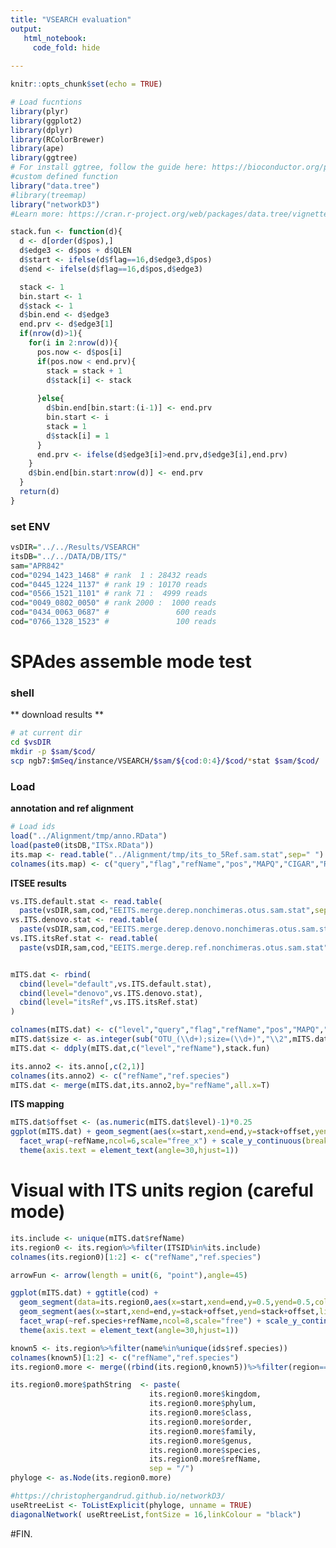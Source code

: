 ```yaml
---
title: "VSEARCH evaluation"
output:
   html_notebook:
     code_fold: hide
  
---
```


```r
knitr::opts_chunk$set(echo = TRUE)

# Load fucntions
library(plyr)
library(ggplot2)
library(dplyr)
library(RColorBrewer)
library(ape)
library(ggtree)
# For install ggtree, follow the guide here: https://bioconductor.org/packages/release/bioc/html/ggtree.html
#custom defined function
library("data.tree")
#library(treemap)
library("networkD3")
#Learn more: https://cran.r-project.org/web/packages/data.tree/vignettes/data.tree.html#trees-in-r

stack.fun <- function(d){
  d <- d[order(d$pos),]
  d$edge3 <- d$pos + d$QLEN
  d$start <- ifelse(d$flag==16,d$edge3,d$pos)
  d$end <- ifelse(d$flag==16,d$pos,d$edge3)

  stack <- 1
  bin.start <- 1
  d$stack <- 1
  d$bin.end <- d$edge3
  end.prv <- d$edge3[1]
  if(nrow(d)>1){
    for(i in 2:nrow(d)){
      pos.now <- d$pos[i]
      if(pos.now < end.prv){
        stack = stack + 1
        d$stack[i] <- stack
        
      }else{
        d$bin.end[bin.start:(i-1)] <- end.prv
        bin.start <- i
        stack = 1
        d$stack[i] = 1
      }
      end.prv <- ifelse(d$edge3[i]>end.prv,d$edge3[i],end.prv)
    }
    d$bin.end[bin.start:nrow(d)] <- end.prv
  }
  return(d)
}
```

### set ENV
```r
vsDIR="../../Results/VSEARCH"
itsDB="../../DATA/DB/ITS/"
sam="APR842"
cod="0294_1423_1468" # rank  1 : 28432 reads
cod="0445_1224_1137" # rank 19 : 10170 reads
cod="0566_1521_1101" # rank 71 :  4999 reads
cod="0049_0802_0050" # rank 2000 :  1000 reads
cod="0434_0063_0687" #               600 reads
cod="0766_1328_1523" #               100 reads
```


# SPAdes assemble mode test  
  
### shell
** download results **
```sh
# at current dir
cd $vsDIR
mkdir -p $sam/$cod/
scp ngb7:$mSeq/instance/VSEARCH/$sam/${cod:0:4}/$cod/*stat $sam/$cod/
```

### Load  
**annotation and ref alignment**
```r
# Load ids
load("../Alignment/tmp/anno.RData")
load(paste0(itsDB,"ITSx.RData"))
its.map <- read.table("../Alignment/tmp/its_to_5Ref.sam.stat",sep=" ")
colnames(its.map) <- c("query","flag","refName","pos","MAPQ","CIGAR","RNEXT","PNEXT","TLEN","AS","QLEN","XA")

```

**ITSEE results**
```r
vs.ITS.default.stat <- read.table(
  paste(vsDIR,sam,cod,"EEITS.merge.derep.nonchimeras.otus.sam.stat",sep = "/"),sep=" ")
vs.ITS.denovo.stat <- read.table(
  paste(vsDIR,sam,cod,"EEITS.merge.derep.denovo.nonchimeras.otus.sam.stat",sep = "/"),sep=" ")
vs.ITS.itsRef.stat <- read.table(
  paste(vsDIR,sam,cod,"EEITS.merge.derep.ref.nonchimeras.otus.sam.stat",sep = "/"),sep=" ")


mITS.dat <- rbind(
  cbind(level="default",vs.ITS.default.stat),
  cbind(level="denovo",vs.ITS.denovo.stat),
  cbind(level="itsRef",vs.ITS.itsRef.stat)
)

colnames(mITS.dat) <- c("level","query","flag","refName","pos","MAPQ","CIGAR","RNEXT","PNEXT","TLEN","AS","QLEN","AX")
mITS.dat$size <- as.integer(sub("OTU_(\\d+);size=(\\d+)","\\2",mITS.dat$query))
mITS.dat <- ddply(mITS.dat,c("level","refName"),stack.fun)

its.anno2 <- its.anno[,c(2,1)]
colnames(its.anno2) <- c("refName","ref.species")
mITS.dat <- merge(mITS.dat,its.anno2,by="refName",all.x=T)
```

**ITS mapping**
```r
mITS.dat$offset <- (as.numeric(mITS.dat$level)-1)*0.25
ggplot(mITS.dat) + geom_segment(aes(x=start,xend=end,y=stack+offset,yend=stack+offset,color=ref.species,group=level),size=4) + 
  facet_wrap(~refName,ncol=6,scale="free_x") + scale_y_continuous(breaks = seq(1,20)) +
  theme(axis.text = element_text(angle=30,hjust=1))
```


# Visual with ITS units region (careful mode)
```r
its.include <- unique(mITS.dat$refName)
its.region0 <- its.region%>%filter(ITSID%in%its.include)
colnames(its.region0)[1:2] <- c("refName","ref.species")

arrowFun <- arrow(length = unit(6, "point"),angle=45)

ggplot(mITS.dat) + ggtitle(cod) +
  geom_segment(data=its.region0,aes(x=start,xend=end,y=0.5,yend=0.5,color=region),size=2,arrow =arrowFun) + 
  geom_segment(aes(x=start,xend=end,y=stack+offset,yend=stack+offset,linetype=level),size=2,alpha=.5,arrow =arrowFun) + 
  facet_wrap(~ref.species+refName,ncol=8,scale="free") + scale_y_continuous(breaks = seq(1,3)) +
  theme(axis.text = element_text(angle=30,hjust=1))
```
```r
known5 <- its.region%>%filter(name%in%unique(ids$ref.species)) 
colnames(known5)[1:2] <- c("refName","ref.species")
its.region0.more <- merge((rbind(its.region0,known5))%>%filter(region=="ITS1"),its.anno,by.x="refName",by.y="ITSID")

its.region0.more$pathString  <- paste(
                               its.region0.more$kingdom,
                               its.region0.more$phylum,
                               its.region0.more$class,
                               its.region0.more$order,
                               its.region0.more$family,
                               its.region0.more$genus,
                               its.region0.more$species,
                               its.region0.more$refName,
                               sep = "/")
phyloge <- as.Node(its.region0.more)

#https://christophergandrud.github.io/networkD3/
useRtreeList <- ToListExplicit(phyloge, unname = TRUE)
diagonalNetwork( useRtreeList,fontSize = 16,linkColour = "black")
```


#FIN.